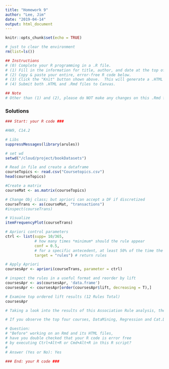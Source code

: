 ```yaml
---
title: "Homework 9"
author: "Lee, Jim"
date: "2019-04-14"
output: html_document
---
```

  
```r
knitr::opts_chunk$set(echo = TRUE)

# just to clear the environment
rm(list=ls())
```

```r

## Instructions
# (0) Complete your R programming in a .R file.
# (1) Fill in the information for title, author, and date at the top of this file.
# (2) Copy & paste your entire, error-free R code below.
# (3) Click the "Knit" button shown above.  This will generate a .HTML file.
# (4) Submit both .HTML and .Rmd files to Canvas.

## Note
# Other than (1) and (2), please do NOT make any changes on this .Rmd file.

```

### Solutions

```r

### Start: your R code ###

#HW9, C14.2

# Libs
suppressMessages(library(arules))

# set wd
setwd("/cloud/project/bookDatasets")

# Read in file and create a dataframe
courseTopics <- read.csv("Coursetopics.csv")
head(courseTopics)

#Create a matrix
courseMat <- as.matrix(courseTopics)

# Change Obj class; but apriori can accept a DF if discretized
courseTrans <- as(courseMat, "transactions")
#inspect(courseTrans)

# Visualize
itemFrequencyPlot(courseTrans)

# Apriori control parameters
ctrl <- list(supp= 10/365, 
             # how many times *minimum* should the rule appear 
             conf = 0.5, 
             # for a specific antecedent, at least 50% of the time the specific consequent must be found
             target = "rules") # return rules

# Apply Apriori
coursesApr <- apriori(courseTrans, parameter = ctrl) 

# inspect the rules in a useful format and reorder by lift
coursesApr <- as(coursesApr, 'data.frame')
coursesApr <- coursesApr[order(coursesApr$lift, decreasing = T),] 

# Examine top ordered lift results (12 Rules Total)
coursesApr

# Taking a look into the results of this Association Rule analysis, the support levels are (in general) lower as the maximum count of recurring occurences is 14 (support = 3.8%). The top eight observations have a lift value above 2.4 and where a similar course trajectory occured in reverse. 

# If you observe the top four courses, DataMining, Regression and Cat.Data are often taken together which would be my recommendation of bundling courses together. Additionally, the Intro course seems to be  the most frequently taken class and from the rules, there is frequent association with Intro and several other courses. 

# Question:
# "Before" working on an Rmd and its HTML files,
# have you double checked that your R code is error free
# by executing Ctrl+Alt+R or Cmd+Alt+R in this R script?
#
# Answer (Yes or No): Yes

### End: your R code ###

```
